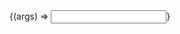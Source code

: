 
<Meta title="Components/Input" />

<Canvas>
  <Story
    name="Default"
    args={{ id: 'testform', label: 'A label', placeholder: 'John Doe' }}
  >
    {(args) => <Input {...args} />}
  </Story>
</Canvas>

<ArgsTable story="Default" />
